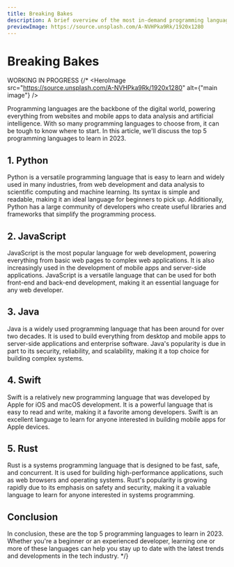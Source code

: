```yaml
---
title: Breaking Bakes
description: A brief overview of the most in-demand programming languages you should consider learning in 2023 to stay ahead of the curve in the tech industry.
previewImage: https://source.unsplash.com/A-NVHPka9Rk/1920x1280
---
```


# Breaking Bakes

WORKING IN PROGRESS
{/* <HeroImage src="https://source.unsplash.com/A-NVHPka9Rk/1920x1280" alt={"main image"} />

Programming languages are the backbone of the digital world, powering everything from websites and mobile apps to data analysis and artificial intelligence. With so many programming languages to choose from, it can be tough to know where to start. In this article, we'll discuss the top 5 programming languages to learn in 2023.

## 1. Python
Python is a versatile programming language that is easy to learn and widely used in many industries, from web development and data analysis to scientific computing and machine learning. Its syntax is simple and readable, making it an ideal language for beginners to pick up. Additionally, Python has a large community of developers who create useful libraries and frameworks that simplify the programming process.

## 2. JavaScript
JavaScript is the most popular language for web development, powering everything from basic web pages to complex web applications. It is also increasingly used in the development of mobile apps and server-side applications. JavaScript is a versatile language that can be used for both front-end and back-end development, making it an essential language for any web developer.

## 3. Java
Java is a widely used programming language that has been around for over two decades. It is used to build everything from desktop and mobile apps to server-side applications and enterprise software. Java's popularity is due in part to its security, reliability, and scalability, making it a top choice for building complex systems.

## 4. Swift
Swift is a relatively new programming language that was developed by Apple for iOS and macOS development. It is a powerful language that is easy to read and write, making it a favorite among developers. Swift is an excellent language to learn for anyone interested in building mobile apps for Apple devices.

## 5. Rust
Rust is a systems programming language that is designed to be fast, safe, and concurrent. It is used for building high-performance applications, such as web browsers and operating systems. Rust's popularity is growing rapidly due to its emphasis on safety and security, making it a valuable language to learn for anyone interested in systems programming.

## Conclusion
In conclusion, these are the top 5 programming languages to learn in 2023. Whether you're a beginner or an experienced developer, learning one or more of these languages can help you stay up to date with the latest trends and developments in the tech industry. */}
